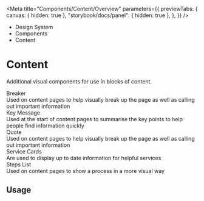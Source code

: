 
<Meta
	title="Components/Content/Overview"
	parameters={{
		previewTabs: {
			canvas: { hidden: true },
			"storybook/docs/panel": { hidden: true },
		},
	}}
/>

<div className="act-docs-container">
	<Masthead />
	<main className="act-body">
		<div className="act-flex act-flex-light-purple">
			<div className="act-flex__container act-flex__container-padding-trim">
				<div className="act-flex__grid">
					<div className="act-flex__row">
						<div className="act-col__cw-12">
							<div className="act-box">
								<div className="act-breadcrumbs">
									<ul className="act-breadcrumbs__container">
										<li className="act-breadcrumbs__crumb act-h6">
											<LinkTo className="act-breadcrumbs__crumb__link" kind="system-introduction--page">
												Design System <i className="fa-solid fa-angle-right"></i>
											</LinkTo>
										</li>
										<li className="act-breadcrumbs__crumb act-h6">
											<LinkTo className="act-breadcrumbs__crumb__link" kind="components-overview--page">
												Components <i className="fa-solid fa-angle-right"></i>
											</LinkTo>
										</li>
										<li className="act-breadcrumbs__crumb act-h6">
											<LinkTo className="act-breadcrumbs__crumb__link" kind="components-content-overview--page">
												Content <i className="fa-solid fa-angle-right"></i>
											</LinkTo>
										</li>
									</ul>
								</div>
								<h1>Content</h1>
								<p>Additional visual components for use in blocks of content.</p>
							</div>
						</div>
					</div>
				</div>
			</div>
		</div>
		<div className="act-flex">
			<div className="act-flex__container">
				<div className="act-flex__grid">
					<div className="act-flex__row">
						<div className="act-col__cw-12">
							<div className="act-box">
								<div className="act-card-grid">
									<LinkTo className="act-card act-card__primary act-card__feature--icon" kind="components-content-breaker--breaker">
										<div class="act-card__container">
											<div class="act-card__content">
												<div class="act-card__icon">
													<i class="fa-solid fa-grip-lines"></i>
												</div>
												<div class="act-card__title">Breaker</div>
												<div class="act-card__description">Used on content pages to help visually break up the page as well as calling out important information</div>
												<div class="act-card__cta">
													<i class="fa-solid fa-arrow-right"></i>
												</div>
											</div>
										</div>
									</LinkTo>
									<LinkTo className="act-card act-card__primary act-card__feature--icon" kind="components-content-key-message--key-message">
										<div class="act-card__container">
											<div class="act-card__content">
												<div class="act-card__icon">
													<i class="fa-solid fa-key"></i>
												</div>
												<div class="act-card__title">Key Message</div>
												<div class="act-card__description">Used at the start of content pages to summarise the key points to help people find information quickly</div>
												<div class="act-card__cta">
													<i class="fa-solid fa-arrow-right"></i>
												</div>
											</div>
										</div>
									</LinkTo>
									<LinkTo className="act-card act-card__primary act-card__feature--icon" kind="components-content-quote--quote">
										<div class="act-card__container">
											<div class="act-card__content">
												<div class="act-card__icon">
													<i class="fa-solid fa-quote-right"></i>
												</div>
												<div class="act-card__title">Quote</div>
												<div class="act-card__description">Used on content pages to help visually break up the page as well as calling out important information</div>
												<div class="act-card__cta">
													<i class="fa-solid fa-arrow-right"></i>
												</div>
											</div>
										</div>
									</LinkTo>
									<LinkTo className="act-card act-card__primary act-card__feature--icon" kind="components-content-quote--quote">
										<div class="act-card__container">
											<div class="act-card__content">
												<div class="act-card__icon">
													<i class="fa-solid fa-bell-concierge"></i>
												</div>
												<div class="act-card__title">Service Cards</div>
												<div class="act-card__description">Are used to display up to date information for helpful services</div>
												<div class="act-card__cta">
													<i class="fa-solid fa-arrow-right"></i>
												</div>
											</div>
										</div>
									</LinkTo>
									<LinkTo className="act-card act-card__primary act-card__feature--icon" kind="components-content-steps-list--steps-list">
										<div class="act-card__container">
											<div class="act-card__content">
												<div class="act-card__icon">
													<i class="fa-solid fa-list-ul"></i>
												</div>
												<div class="act-card__title">Steps List</div>
												<div class="act-card__description">Used on content pages to show a process in a more visual way</div>
												<div class="act-card__cta">
													<i class="fa-solid fa-arrow-right"></i>
												</div>
											</div>
										</div>
									</LinkTo>
								</div>
								<h2>Usage</h2>
							</div>
						</div>
					</div>
				</div>
			</div>
		</div>
	</main>
	<footer className="act-footer">
		<AoC />
		<Footer />
	</footer>
</div>
